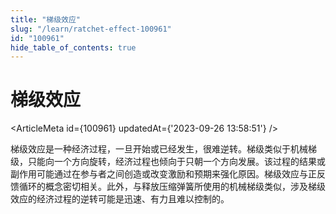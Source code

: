 ```yaml
---
title: "梯级效应"
slug: "/learn/ratchet-effect-100961"
id: "100961"
hide_table_of_contents: true
---
```



# 梯级效应

<ArticleMeta id={100961} updatedAt={'2023-09-26 13:58:51'} />
<div className='border-solid border-b border-t-0 my-4 border-[var(--ifm-color-gray-300)]' />

梯级效应是一种经济过程，一旦开始或已经发生，很难逆转。梯级类似于机械梯级，只能向一个方向旋转，经济过程也倾向于只朝一个方向发展。该过程的结果或副作用可能通过在参与者之间创造或改变激励和预期来强化原因。梯级效应与正反馈循环的概念密切相关。此外，与释放压缩弹簧所使用的机械梯级类似，涉及梯级效应的经济过程的逆转可能是迅速、有力且难以控制的。
